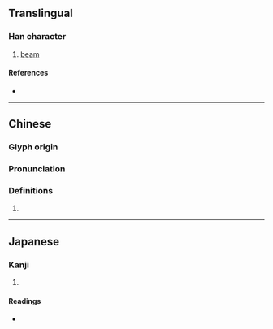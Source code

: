 {{character info}}
==Translingual==

===Han character===
{{Han char|rn=75|rad=木|as=19|sn=23|four=41911|canj=DMMP|ids=⿰木麗}}

# [[beam]]

====References====
* {{Han ref|kx=0563.330|dkj=15942|dj=0953.020|hdz=21324.100|uh=6B10|ud=27408|bh=C5CF|bd=50639}}

----

==Chinese==
{{zh-forms}}

===Glyph origin===
{{Han etym}}

===Pronunciation===
{{zh-pron
|m=lì,lǐ
|c=lai6
|mc=y
|oc=y
|ma=
|cat=n
}}

===Definitions===
{{zh-hanzi}}

# {{rfdef|zh}}

----

==Japanese==

===Kanji===
{{ja-kanji|grade=|rs=木19}}

# {{rfdef|ja|sort=木19}}

====Readings====
* {{ja-readings|on=[[れい]] (rei), [[らい]] (rai), [[り]] (ri)|kun=[[むね]] (mune)}}